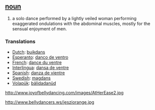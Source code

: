 == [[noun]] == 
# a solo dance performed by a lightly veiled woman performing exaggerated ondulations with the abdominal muscles, mostly for the sensual enjoyment of men.

=== Translations ===
*[[Dutch]]: [[buikdans]]
*[[Esperanto]]: [[danco de ventro]]
*[[French]]: [[dance du ventre]]
*[[Interlingua]]: [[dansa de ventre]]
*[[Spanish]]: [[danza de vientre]]
*[[Swedish]]: [[magdans]]
*[[Volapük]]: [[bälidadanüd]]

http://www.joyofbellydancing.com/images/AtHerEase2.jpg

http://www.bellydancers.ws/jesziorange.jpg